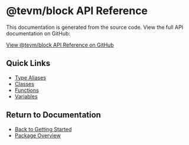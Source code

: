 # @tevm/block API Reference

This documentation is generated from the source code. View the full API documentation on GitHub:

[View @tevm/block API Reference on GitHub](https://github.com/evmts/tevm-monorepo/tree/main/packages/block/docs/globals.md)

## Quick Links

- [Type Aliases](https://github.com/evmts/tevm-monorepo/tree/main/packages/block/docs/type-aliases)
- [Classes](https://github.com/evmts/tevm-monorepo/tree/main/packages/block/docs/classes)
- [Functions](https://github.com/evmts/tevm-monorepo/tree/main/packages/block/docs/functions)
- [Variables](https://github.com/evmts/tevm-monorepo/tree/main/packages/block/docs/variables)

## Return to Documentation

- [Back to Getting Started](/getting-started)
- [Package Overview](/api/block)